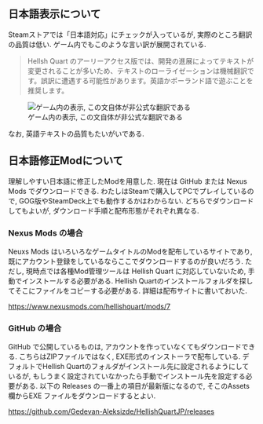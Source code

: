 ## 日本語表示について

Steamストアでは「日本語対応」にチェックが入っているが, 実際のところ翻訳の品質は低い. ゲーム内でもこのような言い訳が展開されている.

> Hellsh Quart のアーリーアクセス版では、開発の進展によってテキストが変更されることが多いため、テキストのローライゼーションは機械翻訳です。誤訳に遭遇する可能性があります。英語かポーランド語で遊ぶことを推奨します。

![ゲーム内の表示, この文自体が非公式な翻訳である](/img/localization-excuse.jpg)

なお, 英語テキストの品質もたいがいである.

## 日本語修正Modについて

理解しやすい日本語に修正したModを用意した. 現在は GitHub または Nexus Mods でダウンロードできる. わたしはSteamで購入してPCでプレイしているので, GOG版やSteamDeck上でも動作するかはわからない. どちらでダウンロードしてもよいが, ダウンロード手順と配布形態がそれぞれ異なる.

### Nexus Mods の場合

Neuxs Mods はいろいろなゲームタイトルのModを配布しているサイトであり, 既にアカウント登録をしているならここでダウンロードするのが良いだろう. ただし, 現時点では各種Mod管理ツールは Hellish Quart に対応していないため, 手動でインストールする必要がある. Hellish Quartのインストールフォルダを探してそこにファイルをコピーする必要がある. 詳細は配布サイトに書いておいた.

<https://www.nexusmods.com/hellishquart/mods/7>

### GitHub の場合

GitHub で公開しているものは, アカウントを作っていなくてもダウンロードできる. こちらはZIPファイルではなく, EXE形式のインストーラで配布している. デフォルトでHellish Quartのフォルダがインストール先に設定されるようにしているが, もしうまく設定されていなかったら手動でインストール先を設定する必要がある. 以下の Releases の一番上の項目が最新版になるので, そこのAssets欄からEXE ファイルをダウンロードするとよい.

<https://github.com/Gedevan-Aleksizde/HellishQuartJP/releases>